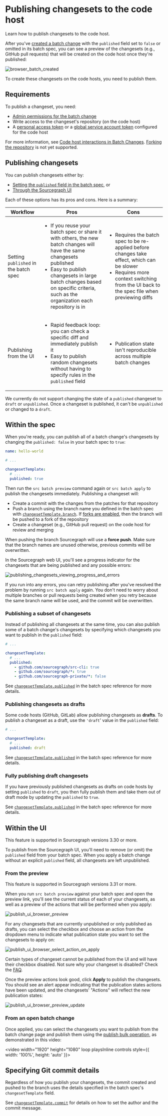 # Publishing changesets to the code host

<p className="subtitle">Learn how to publish changesets to the code host.</p>

After you've [created a batch change](/batch_changes/how-tos/creating_a_batch_change) with the `published` field set to `false` or omitted in its batch spec, you can see a preview of the changesets (e.g., GitHub pull requests) that will be created on the code host once they're published:

![browser_batch_created](https://sourcegraphstatic.com/docs/images/batch_changes/browser_batch_created.png)

To create these changesets on the code hosts, you need to publish them.

## Requirements

To publish a changeset, you need:

- [Admin permissions for the batch change](/batch_changes/explanations/permissions_in_batch_changes#permission-levels-for-batch-changes)
- Write access to the changeset's repository (on the code host)
- A [personal access token](/batch_changes/how-tos/configuring_credentials#personal-access-tokens) or a [global service account token](/batch_changes/how-tos/configuring_credentials#global-service-account-tokens) configured for the code host

<Callout type="note">For more information, see [Code host interactions in Batch Changes](/batch_changes/explanations/permissions_in_batch_changes#code-host-interactions-in-batch-changes). [Forking the repository](/batch_changes/explanations/introduction_to_batch_changes#known-issues) is not yet supported.</Callout>

## Publishing changesets

You can publish changesets either by:

- [Setting the `published` field in the batch spec](#within-the-spec), or
- [Through the Sourcegraph UI](#within-the-ui)

Each of these options has its pros and cons. Here is a summary:

<table>
  <thead>
    <tr>
      <th>Workflow</th>
      <th>Pros</th>
      <th>Cons</th>
    </tr>
  </thead>
  <tbody>
    <tr>
      <td>
        <div>
          Setting <code>published</code> in the batch spec
        </div>
      </td>
      <td>
        <ul>
          <li>
            If you reuse your batch spec or share it with others, the new batch changes will have the same changesets published
          </li>
          <li>
            Easy to publish changesets in large batch changes based on specific criteria, such as the organization each repository is in
          </li>
        </ul>
      </td>
      <td>
        <ul>
          <li>
            Requires the batch spec to be re-applied before changes take effect, which can be slower
          </li>
          <li>
            Requires more context switching from the UI back to the spec file when previewing diffs
          </li>
        </ul>
      </td>
    </tr>
    <tr>
      <td>
        <div>
          Publishing from the UI
        </div>
      </td>
      <td>
        <ul>
          <li>
            Rapid feedback loop: you can check a specific diff and immediately publish it
          </li>
          <li>
            Easy to publish random changesets without having to specify rules in the <code>published</code> field
          </li>
        </ul>
      </td>
      <td>
        <ul>
          <li>
            Publication state isn't reproducible across multiple batch changes
          </li>
        </ul>
      </td>
    </tr>
  </tbody>
</table>

<Callout type="info">We currently do not support changing the state of a `published` changeset to `draft` or `unpublished`. Once a changeset is published, it can't be `unpublished` or changed to a `draft`.</Callout>

## Within the spec

When you're ready, you can publish all of a batch change's changesets by changing the `published: false` in your batch spec to `true`:

```yaml
name: hello-world

# ...

changesetTemplate:
  # ...
  published: true
```

Then run the `src batch preview` command again or `src batch apply` to publish the changesets immediately. Publishing a changeset will:

- Create a commit with the changes from the patches for that repository
- Push a branch using the branch name you defined in the batch spec with [`changesetTemplate.branch`](/batch_changes/references/batch_spec_yaml_reference#changesettemplate-branch). If [forks are enabled](/admin/config/batch_changes#forks), then the branch will be pushed to a fork of the repository
- Create a changeset (e.g., GitHub pull request) on the code host for review and merging

<Callout type="note">When pushing the branch Sourcegraph will use a **force push**. Make sure that the branch names are unused otherwise, previous commits will be overwritten.</Callout>

In the Sourcegraph web UI, you'll see a progress indicator for the changesets that are being published and any possible errors:

![publishing_changesets_viewing_progress_and_errors](https://sourcegraphstatic.com/docs/images/batch_changes/publishing_changesets_viewing_progress_and_errors.png)

If you run into any errors, you can retry publishing after you've resolved the problem by running `src batch apply` again. You don't need to worry about multiple branches or pull requests being created when you retry because the same branch name will be used, and the commit will be overwritten.

### Publishing a subset of changesets

Instead of publishing all changesets at the same time, you can also publish some of a batch change's changesets by specifying which changesets you want to publish in the `published` field:

```yaml
# ...

changesetTemplate:
  # ...
  published:
    - github.com/sourcegraph/src-cli: true
    - github.com/sourcegraph/*: true
    - github.com/sourcegraph-private/*: false
```

<Callout type="info">See [`changesetTemplate.published`](/batch_changes/references/batch_spec_yaml_reference#changesettemplate-published) in the batch spec reference for more details.</Callout>

### Publishing changesets as drafts

Some code hosts (GitHub, GitLab) allow publishing changesets as **drafts**. To publish a changeset as a draft, use the `'draft`' value in the `published` field:

```yaml
# ...

changesetTemplate:
  # ...
  published: draft
```

<Callout type="info">See [`changesetTemplate.published`](/batch_changes/references/batch_spec_yaml_reference#changesettemplate-published) in the batch spec reference for more details.</Callout>

### Fully publishing draft changesets

If you have previously published changesets as drafts on code hosts by setting `published` to `draft`, you then fully publish them and take them out of draft mode by updating the `published` to `true`.

<Callout type="info">See [`changesetTemplate.published`](/batch_changes/references/batch_spec_yaml_reference#changesettemplate-published) in the batch spec reference for more details.</Callout>

## Within the UI

<Callout type="info"> This feature is supported in Sourcegraph versions 3.30 or more.</Callout>

To publish from the Sourcegraph UI, you'll need to remove (or omit) the `published` field from your batch spec. When you apply a batch change without an explicit `published` field, all changesets are left unpublished.

### From the preview

<Callout type="info"> This feature is supported in Sourcegraph versions 3.31 or more.</Callout>

When you run `src batch preview` against your batch spec and open the preview link, you'll see the current status of each of your changesets, as well as a preview of the actions that will be performed when you apply:

![publish_ui_browser_preview](https://sourcegraphstatic.com/docs/images/batch_changes/publish_ui_browser_preview.png)

For any changesets that are currently unpublished or only published as drafts, you can select the checkbox and choose an action from the dropdown menu to indicate what publication state you want to set the changesets to apply on:

![publish_ui_browser_select_action_on_apply](https://sourcegraphstatic.com/docs/images/batch_changes/publish_ui_browser_select_action_on_apply.png)

<Callout type="note">Certain types of changeset cannot be published from the UI and will have their checkbox disabled. Not sure why your changeset is disabled? Check the [FAQ](/batch_changes/references/faq#why-is-the-checkbox-on-my-changeset-disabled-when-i-m-previewing-a-batch-change).</Callout>

Once the preview actions look good, click **Apply** to publish the changesets. You should see an alert appear indicating that the publication states actions have been updated, and the changesets' "Actions" will reflect the new publication states:

![publish_ui_browser_preview_update](https://sourcegraphstatic.com/docs/images/batch_changes/publish_ui_browser_preview_update.png)

### From an open batch change

Once applied, you can select the changesets you want to publish from the batch change page and publish them using the [publish bulk operation](/batch_changes/how-tos/bulk_operations_on_changesets), as demonstrated in this video:

<video width="1920" height="1080" loop playsInline controls style={{ width: '100%', height: 'auto' }}>
  <source src="https://sourcegraphstatic.com/docs/videos/batch_changes/publish-ui-docs.mp4" type="video/mp4"/>
</video>

## Specifying Git commit details

Regardless of how you publish your changesets, the commit created and pushed to the branch uses the details specified in the batch spec's `changesetTemplate` field.

<Callout type="info">See [`changesetTemplate.commit`](/batch_changes/references/batch_spec_yaml_reference#changesettemplate-commit) for details on how to set the author and the commit message.</Callout>
